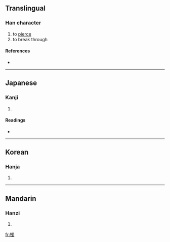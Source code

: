 ==Translingual==

===Han character===
{{Han char|rn=64|rad=手|as=13|sn=16|four=5602<sub>7</sub>|canj=手田中戈 (QWLI), X手田中戈 (XQWLI)}}

# to [[pierce]]
# to break through

====References====
* {{Han ref|kx=0458.080|dkj=12799|dj=0806.240|hdz=31970.030|uh=64C9|ud=25801|bh=E9A8|bd=59816}}

----

==Japanese==

===Kanji===
{{ja-kanji|grade=|rs=手13}}

# {{defn|Japanese}}

====Readings====
* {{ja-readings|on=[[さく]] (saku), [[たく]] (taku), [[しょく]] (shoku), [[ぞく]] (zoku)|kun=[[さす]] (sasu)}}

----

==Korean==

===Hanja===
{{ko-hanja|hangeul=착|eumhun=|rv=chak|mr=ch'ak|y=chak}}

# {{defn|Korean}}

----

==Mandarin==

===Hanzi===
{{cmn-hanzi|pin=[[chuō]] ([[chuo1]]), [[chuò]] ([[chuo4]])|wg=ch'o<sup>1</sup>, ch'o<sup>4</sup>}}

# {{defn|Mandarin}}

[[fr:擉]]